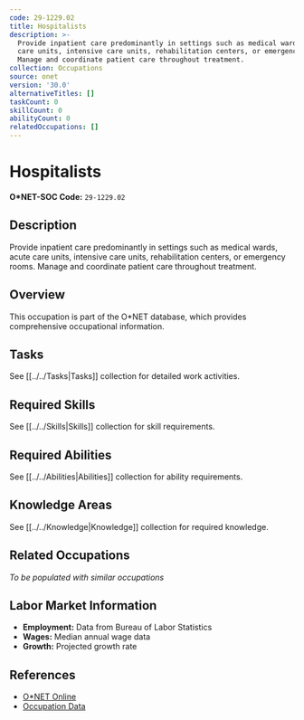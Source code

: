 ```yaml
---
code: 29-1229.02
title: Hospitalists
description: >-
  Provide inpatient care predominantly in settings such as medical wards, acute
  care units, intensive care units, rehabilitation centers, or emergency rooms.
  Manage and coordinate patient care throughout treatment.
collection: Occupations
source: onet
version: '30.0'
alternativeTitles: []
taskCount: 0
skillCount: 0
abilityCount: 0
relatedOccupations: []
---
```

# Hospitalists

**O*NET-SOC Code:** `29-1229.02`

## Description

Provide inpatient care predominantly in settings such as medical wards, acute care units, intensive care units, rehabilitation centers, or emergency rooms. Manage and coordinate patient care throughout treatment.

## Overview

This occupation is part of the O*NET database, which provides comprehensive occupational information.

## Tasks

See [[../../Tasks|Tasks]] collection for detailed work activities.

## Required Skills

See [[../../Skills|Skills]] collection for skill requirements.

## Required Abilities

See [[../../Abilities|Abilities]] collection for ability requirements.

## Knowledge Areas

See [[../../Knowledge|Knowledge]] collection for required knowledge.

## Related Occupations

*To be populated with similar occupations*

## Labor Market Information

- **Employment:** Data from Bureau of Labor Statistics
- **Wages:** Median annual wage data
- **Growth:** Projected growth rate

## References

- [O*NET Online](https://www.onetonline.org/link/summary/29-1229.02)
- [Occupation Data](https://www.onetcenter.org/)
